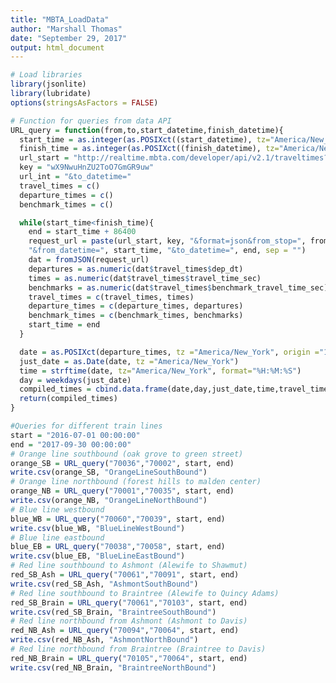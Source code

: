 ```yaml
---
title: "MBTA_LoadData"
author: "Marshall Thomas"
date: "September 29, 2017"
output: html_document
---
```

```r
# Load libraries
library(jsonlite)
library(lubridate)
options(stringsAsFactors = FALSE)
```


```r
# Function for queries from data API
URL_query = function(from,to,start_datetime,finish_datetime){
  start_time = as.integer(as.POSIXct((start_datetime), tz="America/New_York"))
  finish_time = as.integer(as.POSIXct((finish_datetime), tz="America/New_York"))
  url_start = "http://realtime.mbta.com/developer/api/v2.1/traveltimes?api_key="
  key = "wX9NwuHnZU2ToO7GmGR9uw"
  url_int = "&to_datetime="
  travel_times = c()
  departure_times = c()
  benchmark_times = c()

  while(start_time<finish_time){
    end = start_time + 86400
    request_url = paste(url_start, key, "&format=json&from_stop=", from, "&to_stop=", to,
    "&from_datetime=", start_time, "&to_datetime=", end, sep = "")
    dat = fromJSON(request_url)
    departures = as.numeric(dat$travel_times$dep_dt)
    times = as.numeric(dat$travel_times$travel_time_sec)
    benchmarks = as.numeric(dat$travel_times$benchmark_travel_time_sec)
    travel_times = c(travel_times, times)
    departure_times = c(departure_times, departures)
    benchmark_times = c(benchmark_times, benchmarks)
    start_time = end
  }

  date = as.POSIXct(departure_times, tz ="America/New_York", origin ="1970-01-01")
  just_date = as.Date(date, tz ="America/New_York")
  time = strftime(date, tz="America/New_York", format="%H:%M:%S")
  day = weekdays(just_date)
  compiled_times = cbind.data.frame(date,day,just_date,time,travel_times, benchmark_times)
  return(compiled_times)
}
```

```r
#Queries for different train lines
start = "2016-07-01 00:00:00"
end = "2017-09-30 00:00:00"
# Orange line southbound (oak grove to green street)
orange_SB = URL_query("70036","70002", start, end)
write.csv(orange_SB, "OrangeLineSouthBound")
# Orange line northbound (forest hills to malden center)
orange_NB = URL_query("70001","70035", start, end)
write.csv(orange_NB, "OrangeLineNorthBound")
# Blue line westbound 
blue_WB = URL_query("70060","70039", start, end)
write.csv(blue_WB, "BlueLineWestBound")
# Blue line eastbound
blue_EB = URL_query("70038","70058", start, end)
write.csv(blue_EB, "BlueLineEastBound")
# Red line southbound to Ashmont (Alewife to Shawmut)
red_SB_Ash = URL_query("70061","70091", start, end)
write.csv(red_SB_Ash, "AshmontSouthBound")
# Red line southbound to Braintree (Alewife to Quincy Adams)
red_SB_Brain = URL_query("70061","70103", start, end)
write.csv(red_SB_Brain, "BraintreeSouthBound")
# Red line northbound from Ashmont (Ashmont to Davis)
red_NB_Ash = URL_query("70094","70064", start, end)
write.csv(red_NB_Ash, "AshmontNorthBound")
# Red line northbound from Braintree (Braintree to Davis)
red_NB_Brain = URL_query("70105","70064", start, end)
write.csv(red_NB_Brain, "BraintreeNorthBound")
```